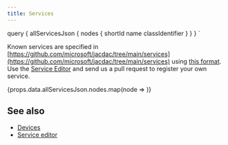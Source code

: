 ---
title: Services
---


  query {
    allServicesJson {
      nodes {
        shortId
        name
        classIdentifier
      }
    }
  }
`

Known services are specified in [https://github.com/microsoft/jacdac/tree/main/services](https://github.com/microsoft/jacdac/tree/main/services)
using [this format](https://github.com/microsoft/jacdac/tree/main/spectool). 
Use the [Service Editor](/tools/service-editor) and send us a pull request 
to register your own service.

<Grid container spacing={2}>
    {props.data.allServicesJson.nodes.map(node => <Grid xs={6} sm={4} lg={3} item key={node.id}>
      <ServiceSpecificationCard serviceClass={node.classIdentifier} />
    </Grid>)}
</Grid>

## See also

* [Devices](/tools/devices)
* [Service editor](/tools/service-editor)